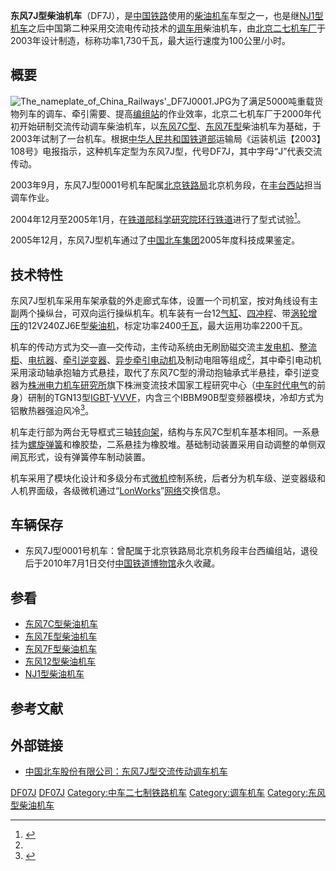 {{noteTA
|1=zh-cn:内燃; zh-tw:柴油
|G1=Railway
}}
{{Infobox Locomotive
| name = 东风7J型
| image  = DF7J 0001 20111007.jpg
| caption = 中国铁道博物馆内的东风7J型0001号机车
| type = [[柴油机车|柴油机车]]
| origin = {{CHN}}
| designer = 
| builder = [[北京二七轨道交通装备|北京二七机车厂]]
| buildmodel = DF<sub>7J</sub>
| builddate = 2003年
| totalproduction  = 1台
| serialnumber = 0001
| user = {{rint|cn|rail}}[[中华人民共和国铁道部|中华人民共和国铁道部]]
| whytetype = 0-6-6-0
| aarwheels = 
| uicclass = [[Co'Co'|Co'Co']]
| gauge =1,435毫米
| trucks = 
| bogies = 
| wheeldiameter = 1,050毫米（新轮）
| axleload = 22.5吨
| wheelbase = 
| minimumcurve = 
| length = 
| width = 
| height = 
| framesize = 
| weight = 135吨
| fueltype = 柴油
| fuelcap = 5,400升
| lubecap = 
| coolantcap = 
| watercap = 1,100公斤
| sandcap = 
| consumption = 
| watercons =
| primemover = 
| rpmrange = 
| enginepower = 2,200千瓦
| enginetype = 12V240ZJE型柴油机
| transmission = 交—直—交流电
| aspiration = 
| displacement = 
| alternator = JF208S
| generator =  
| cylindercount = 12
| cylindersize = 240 × 275 毫米
| tractionmotors = JD-119 × 6
| topspeed = 100公里/小时
| sustainedspeed = 17公里/小时
| poweroutput = 1,730千瓦
| tractiveeffort = 470 kN（最大）<br />350 kN（持续）
| factorofadhesion = 
| locobrakes = 踏面制动
| locobrakepower = 
| locobrakeforce = 
| trainbrakes = 
| safety = 
| notes =
}}
'''东风7J型柴油机车'''（DF7J），是[[中国铁路|中国铁路]]使用的[[柴油机车|柴油机车]]车型之一，也是继[[NJ1型柴油机车|NJ1型机车]]之后中国第二种采用交流电传动技术的[[调车机车|调车用]]柴油机车，由[[北京二七轨道交通装备|北京二七机车厂]]于2003年设计制造，标称功率1,730千瓦，最大运行速度为100公里/小时。

== 概要 ==
[[File:The_nameplate_of_China_Railways'_DF7J0001.JPG|thumb]]为了满足5000吨重载货物列车的调车、牵引需要、提高[[编组站|编组站]]的作业效率，北京二七机车厂于2000年代初开始研制交流传动调车柴油机车，以[[东风7C型柴油机车|东风7C型]]、[[东风7E型柴油机车|东风7E型]]柴油机车为基础，于2003年试制了一台机车。根据[[中华人民共和国铁道部|中华人民共和国铁道部]]运输局《运装机运【2003】108号》电报指示，这种机车定型为东风7J型，代号DF7J，其中字母“J”代表交流传动。

2003年9月，东风7J型0001号机车配属[[北京铁路局|北京铁路局]]北京机务段，在[[丰台西站|丰台西站]]担当调车作业。

2004年12月至2005年1月，在[[中国国家铁道试验中心（东郊分院）|铁道部科学研究院环行铁道]]进行了型式试验<ref name="nrjc200404">{{cite journal | author = 戴明 | title = DF7J型交流传动调车内燃机车 | journal = 《内燃机车》 | volume = 410 | issue = 1 | pages = 11-17 | publisher = 中国北车集团大连机车研究所 | location = 大连 | issn = 1003-1820  |date=2008年8月}}</ref>。

2005年12月，东风7J型机车通过了[[中国北车集团|中国北车集团]]2005年度科技成果鉴定。
== 技术特性 ==
东风7J型机车采用车架承载的外走廊式车体，设置一个司机室，按对角线设有主副两个操纵台，可双向运行操纵机车。机车装有一台12[[气缸|气缸]]、[[四冲程|四冲程]]、带[[渦輪增壓器|涡轮增压]]的12V240ZJ6E型[[柴油机|柴油机]]，标定功率2400[[千瓦|千瓦]]，最大运用功率2200千瓦。

机车的传动方式为交—直—交传动，主传动系统由无刷励磁交流主[[发电机|发电机]]、[[整流器|整流柜]]、[[电抗器|电抗器]]、[[逆变器|牵引逆变器]]、[[异步电动机|异步]][[牵引电动机|牵引电动机]]及制动电阻等组成<ref name="nrjc200404" />，其中牵引电动机采用滚动轴承抱轴方式悬挂，取代了东风7C型的滑动抱轴承式半悬挂，牵引逆变器为[[南车株洲电力机车研究所|株洲电力机车研究所]]旗下株洲变流技术国家工程研究中心（[[株洲中车时代电气|中车时代电气]]的前身）研制的TGN13型[[IGBT|IGBT]]-[[变频器|VVVF]]，内含三个IBBM90B型变频器模块，冷却方式为铝散热器强迫风冷<ref>{{Cite web|title=变频资质文件|url=https://max.book118.com/html/2021/0817/5234124013003333.shtm|author=株洲变流技术国家工程研究中心有限公司|access-date=2022-02-04|archive-date=2022-05-14|archive-url=https://web.archive.org/web/20220514014950/https://max.book118.com/html/2021/0817/5234124013003333.shtm}}</ref>。

机车走行部为两台无导框式三轴[[转向架|转向架]]，结构与东风7C型机车基本相同。一系悬挂为[[弹簧|螺旋弹簧]]和橡胶垫，二系悬挂为橡胶堆。基础制动装置采用自动调整的单侧双闸瓦形式，设有弹簧停车制动装置。

机车采用了模块化设计和多级分布式[[微机|微机]]控制系统，后者分为机车级、逆变器级和人机界面级，各级微机通过“[[LonWorks|LonWorks]]”[[网络技术|网络]]交换信息。

== 车辆保存 ==
*东风7J型0001号机车：曾配属于北京铁路局北京机务段丰台西编组站，退役后于2010年7月1日交付[[中国铁道博物馆|中国铁道博物馆]]永久收藏。

==参看==
{{Portal|鐵路|P train.svg}}
*[[东风7C型柴油机车|东风7C型柴油机车]]
*[[东风7E型柴油机车|东风7E型柴油机车]]
*[[东风7F型柴油机车|东风7F型柴油机车]]
*[[东风12型柴油机车|东风12型柴油机车]]
*[[NJ1型柴油机车|NJ1型柴油机车]]

==参考文献==
<div class="references-small">
{{RefFoot}}
<references />
</div>

==外部链接==
*{{zh-hans}}[https://web.archive.org/web/20160304190338/http://www.chinacnr.com/p325.aspx?ProductID=298&ParentID=6 中国北车股份有限公司：东风7J型交流传动调车机车]

{{China-loco|d}}

[[Category:中國柴油機車|DF07J]]
[[Category:Co-Co軸式機車|DF07J]]
[[Category:中车二七制铁路机车|Category:中车二七制铁路机车]]
[[Category:调车机车|Category:调车机车]]
[[Category:东风型柴油机车|Category:东风型柴油机车]]